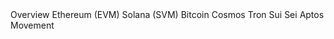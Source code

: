 <CardGroup cols="2">
  <Card
    title="Overview"
    icon="file-lines"
    iconType="solid"
    horizontal
    href="/networks/overview"
  >
    Overview
  </Card>
  <Card
    title="Ethereum (EVM)"
    icon="file-lines"
    iconType="solid"
    horizontal
    href="/networks/ethereum"
  >
    Ethereum (EVM)
  </Card>
  <Card
    title="Solana (SVM)"
    icon="file-lines"
    iconType="solid"
    horizontal
    href="/networks/solana"
  >
    Solana (SVM)
  </Card>
  <Card
    title="Bitcoin"
    icon="file-lines"
    iconType="solid"
    horizontal
    href="/networks/bitcoin"
  >
    Bitcoin
  </Card>
  <Card
    title="Cosmos"
    icon="file-lines"
    iconType="solid"
    horizontal
    href="/networks/cosmos"
  >
    Cosmos
  </Card>
  <Card
    title="Tron"
    icon="file-lines"
    iconType="solid"
    horizontal
    href="/networks/tron"
  >
    Tron
  </Card>
  <Card
    title="Sui"
    icon="file-lines"
    iconType="solid"
    horizontal
    href="/networks/sui"
  >
    Sui
  </Card>
  <Card
    title="Sei"
    icon="file-lines"
    iconType="solid"
    horizontal
    href="/networks/sei"
  >
    Sei
  </Card>
  <Card
    title="Aptos"
    icon="file-lines"
    iconType="solid"
    horizontal
    href="/networks/aptos"
  >
    Aptos
  </Card>
  <Card
    title="Movement"
    icon="file-lines"
    iconType="solid"
    horizontal
    href="/networks/movement"
  >
    Movement
  </Card>
</CardGroup>
